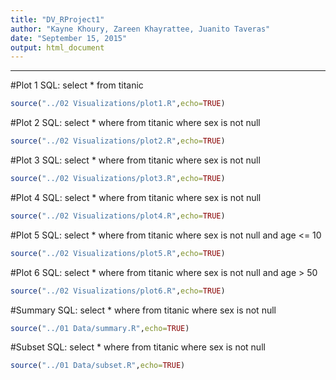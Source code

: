 ```yaml
---
title: "DV_RProject1"
author: "Kayne Khoury, Zareen Khayrattee, Juanito Taveras"
date: "September 15, 2015"
output: html_document
---
```

----------------

#Plot 1
SQL: select * from titanic
```r
source("../02 Visualizations/plot1.R",echo=TRUE)
```
#Plot 2
SQL: select * where from titanic where sex is not null
```r
source("../02 Visualizations/plot2.R",echo=TRUE)
```
#Plot 3
SQL: select * where from titanic where sex is not null
```r
source("../02 Visualizations/plot3.R",echo=TRUE)
```
#Plot 4
SQL: select * where from titanic where sex is not null
```r
source("../02 Visualizations/plot4.R",echo=TRUE)
```
#Plot 5
SQL: select * where from titanic where sex is not null and age <= 10
```r
source("../02 Visualizations/plot5.R",echo=TRUE)
```
#Plot 6
SQL: select * where from titanic where sex is not null and age > 50
```r
source("../02 Visualizations/plot6.R",echo=TRUE)
```
#Summary
SQL: select * where from titanic where sex is not null
```r
source("../01 Data/summary.R",echo=TRUE)
```
#Subset
SQL: select * where from titanic where sex is not null
```r
source("../01 Data/subset.R",echo=TRUE)
```
